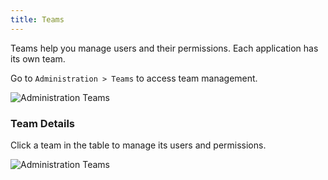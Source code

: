 ```yaml
---
title: Teams
---
```


Teams help you manage users and their permissions. Each application has its own team.

Go to `Administration > Teams` to access team management.

<img src="/img/teams.png" alt="Administration Teams" className="image" />

### Team Details

Click a team in the table to manage its users and permissions.

<img src="/img/teams-details.png" alt="Administration Teams" className="image" />
